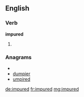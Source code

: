 ==English==

===Verb===
'''impured'''

# {{past of|[[impure]]}}

===Anagrams===
* {{alphagram|deimpru}}
* [[dumpier#English|dumpier]]
* [[umpired#English|umpired]]

[[de:impured]]
[[fr:impured]]
[[mg:impured]]